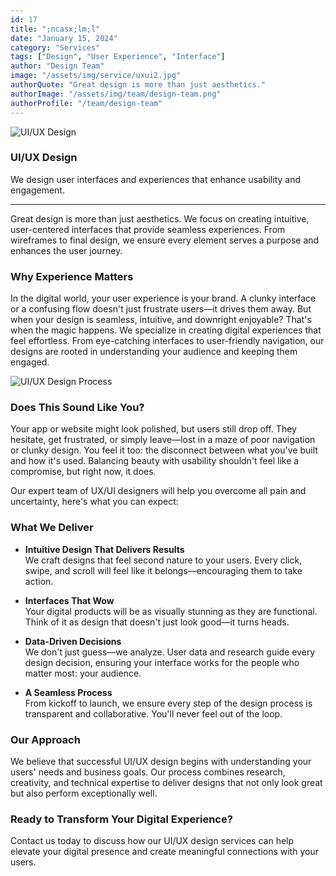 ```yaml
---
id: 17
title: ";ncasx;lm;l"
date: "January 15, 2024"
category: "Services"
tags: ["Design", "User Experience", "Interface"]
author: "Design Team"
image: "/assets/img/service/uxui2.jpg"
authorQuote: "Great design is more than just aesthetics."
authorImage: "/assets/img/team/design-team.png"
authorProfile: "/team/design-team"
---
```


![UI/UX Design](/assets/img/service/uxui2.jpg)

### UI/UX Design

We design user interfaces and experiences that enhance usability and engagement.

---

Great design is more than just aesthetics. We focus on creating intuitive, user-centered interfaces that provide seamless experiences. From wireframes to final design, we ensure every element serves a purpose and enhances the user journey.

### Why Experience Matters

In the digital world, your user experience is your brand. A clunky interface or a confusing flow doesn't just frustrate users—it drives them away. But when your design is seamless, intuitive, and downright enjoyable? That's when the magic happens. We specialize in creating digital experiences that feel effortless. From eye-catching interfaces to user-friendly navigation, our designs are rooted in understanding your audience and keeping them engaged.

![UI/UX Design Process](/assets/img/service/s4_2.jpg)

### Does This Sound Like You?

Your app or website might look polished, but users still drop off. They hesitate, get frustrated, or simply leave—lost in a maze of poor navigation or clunky design. You feel it too: the disconnect between what you've built and how it's used. Balancing beauty with usability shouldn't feel like a compromise, but right now, it does.

Our expert team of UX/UI designers will help you overcome all pain and uncertainty, here's what you can expect:

### What We Deliver

- **Intuitive Design That Delivers Results**  
  We craft designs that feel second nature to your users. Every click, swipe, and scroll will feel like it belongs—encouraging them to take action.

- **Interfaces That Wow**  
  Your digital products will be as visually stunning as they are functional. Think of it as design that doesn't just look good—it turns heads.

- **Data-Driven Decisions**  
  We don't just guess—we analyze. User data and research guide every design decision, ensuring your interface works for the people who matter most: your audience.

- **A Seamless Process**  
  From kickoff to launch, we ensure every step of the design process is transparent and collaborative. You'll never feel out of the loop.

### Our Approach

We believe that successful UI/UX design begins with understanding your users' needs and business goals. Our process combines research, creativity, and technical expertise to deliver designs that not only look great but also perform exceptionally well.

### Ready to Transform Your Digital Experience?

Contact us today to discuss how our UI/UX design services can help elevate your digital presence and create meaningful connections with your users.
